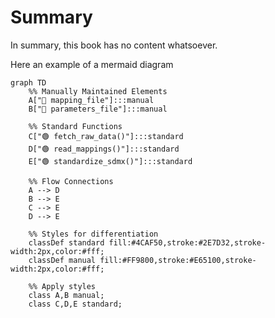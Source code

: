 # Summary

In summary, this book has no content whatsoever.

Here an example of a mermaid diagram

```mermaid
graph TD
    %% Manually Maintained Elements
    A["📄 mapping_file"]:::manual
    B["📄 parameters_file"]:::manual

    %% Standard Functions
    C["🟢 fetch_raw_data()"]:::standard
    D["🟢 read_mappings()"]:::standard
    E["🟢 standardize_sdmx()"]:::standard

    %% Flow Connections
    A --> D
    B --> E
    C --> E
    D --> E

    %% Styles for differentiation
    classDef standard fill:#4CAF50,stroke:#2E7D32,stroke-width:2px,color:#fff;
    classDef manual fill:#FF9800,stroke:#E65100,stroke-width:2px,color:#fff;

    %% Apply styles
    class A,B manual;
    class C,D,E standard;
```
